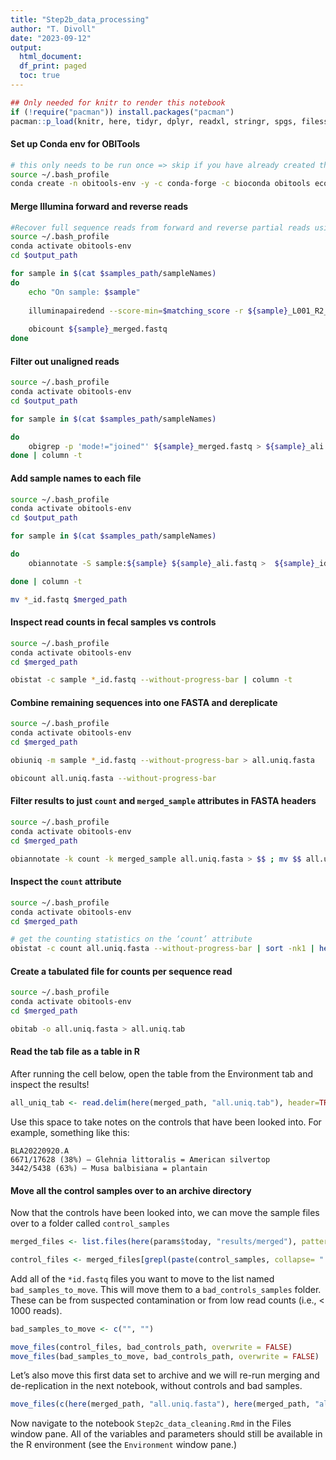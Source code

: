 ```yaml
---
title: "Step2b_data_processing"
author: "T. Divoll"
date: "2023-09-12"
output: 
  html_document:
  df_print: paged
  toc: true
---
```

```r
## Only needed for knitr to render this notebook
if (!require("pacman")) install.packages("pacman")
pacman::p_load(knitr, here, tidyr, dplyr, readxl, stringr, spgs, filesstrings)
```

#### Set up Conda env for OBITools

```bash
# this only needs to be run once => skip if you have already created this in a prior analysis
source ~/.bash_profile
conda create -n obitools-env -y -c conda-forge -c bioconda obitools ecoprimers ecopcr python=2.7
```

#### Merge Illumina forward and reverse reads

```bash
#Recover full sequence reads from forward and reverse partial reads using illuminapiredend command in obitools
source ~/.bash_profile
conda activate obitools-env
cd $output_path

for sample in $(cat $samples_path/sampleNames)
do
    echo "On sample: $sample"
    
    illuminapairedend --score-min=$matching_score -r ${sample}_L001_R2_001_trimmed.fastq.gz ${sample}_L001_R1_001_trimmed.fastq.gz > ${sample}_merged.fastq
    
    obicount ${sample}_merged.fastq
done

```

#### Filter out unaligned reads
```bash
source ~/.bash_profile
conda activate obitools-env
cd $output_path

for sample in $(cat $samples_path/sampleNames)

do
    obigrep -p 'mode!="joined"' ${sample}_merged.fastq > ${sample}_ali.fastq
done | column -t
```

#### Add sample names to each file
```bash
source ~/.bash_profile
conda activate obitools-env
cd $output_path

for sample in $(cat $samples_path/sampleNames)

do
    obiannotate -S sample:${sample} ${sample}_ali.fastq >  ${sample}_id.fastq

done | column -t

mv *_id.fastq $merged_path
```

#### Inspect read counts in fecal samples vs controls
```bash
source ~/.bash_profile
conda activate obitools-env
cd $merged_path

obistat -c sample *_id.fastq --without-progress-bar | column -t
```

#### Combine remaining sequences into one FASTA and dereplicate
```bash
source ~/.bash_profile
conda activate obitools-env
cd $merged_path

obiuniq -m sample *_id.fastq --without-progress-bar > all.uniq.fasta

obicount all.uniq.fasta --without-progress-bar
```

#### Filter results to just `count` and `merged_sample` attributes in FASTA headers
```bash
source ~/.bash_profile
conda activate obitools-env
cd $merged_path

obiannotate -k count -k merged_sample all.uniq.fasta > $$ ; mv $$ all.uniq.fasta
```

#### Inspect the `count` attribute
```bash
source ~/.bash_profile
conda activate obitools-env
cd $merged_path

# get the counting statistics on the ‘count’ attribute
obistat -c count all.uniq.fasta --without-progress-bar | sort -nk1 | head -20 | column -t
```

#### Create a tabulated file for counts per sequence read
```bash
source ~/.bash_profile
conda activate obitools-env
cd $merged_path

obitab -o all.uniq.fasta > all.uniq.tab
```
#### Read the tab file as a table in R
After running the cell below, open the table from the Environment tab and inspect the results!
```r
all_uniq_tab <- read.delim(here(merged_path, "all.uniq.tab"), header=TRUE)
```

Use this space to take notes on the controls that have been looked into. For example, something like this: 
```
BLA20220920.A
6671/17628 (38%) – Glehnia littoralis = American silvertop
3442/5438 (63%) – Musa balbisiana = plantain
```
#### Move all the control samples over to an archive directory
Now that the controls have been looked into, we can move the sample files over to a folder called `control_samples`
```r
merged_files <- list.files(here(params$today, "results/merged"), pattern="*id.fastq", full.names = T)
```

```r
control_files <- merged_files[grepl(paste(control_samples, collapse= "|"), merged_files)]
```

Add all of the `*id.fastq` files you want to move to the list named `bad_samples_to_move`. This will move them to a `bad_controls_samples` folder. These can be from suspected contamination or from low read counts (i.e., < 1000 reads).
```r
bad_samples_to_move <- c("", "")
```

```r
move_files(control_files, bad_controls_path, overwrite = FALSE)
move_files(bad_samples_to_move, bad_controls_path, overwrite = FALSE)
```

Let's also move this first data set to archive and we will re-run merging and de-replication in the next notebook, without controls and bad samples.
```r
move_files(c(here(merged_path, "all.uniq.fasta"), here(merged_path, "all.uniq.tab")), bad_controls_path, overwrite = FALSE)
```
Now navigate to the notebook `Step2c_data_cleaning.Rmd` in the Files window pane. All of the variables and parameters should still be available in the R environment (see the `Environment` window pane.)